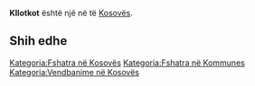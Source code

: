 {{Fshat në 
 | Emri                = Kllotkot
 | EmriAlt                = 
 | NAME_SHORT_FORM=      
 | NAME_GENERIC=      
 | NAME_SORT_NAME_RO=      KLLOTKOT
 | FULL_NAME_RO = Kllotkot
 | FULL_NAME_ND_RO=Kllotkot
 | SORT_NAME_RG=KLLOTKOT
 | FULL_NAME_RG=Kllotkot
 | FULL_NAME_ND_RG=Kllotkot
 | SRP_NAME_SHORT_FORM=      
 | SRP_NAME_GENERIC=      
 | SRP_NAME_SORT_NAME_RO=      
 | SRP_FULL_NAME_RO = 
 | SRP_FULL_NAME_ND_RO=
 | SRP_SORT_NAME_RG=
 | SRP_FULL_NAME_RG=
 | SRP_FULL_NAME_ND_RG=
 | Emri (Rasa dhanore) = 
 | Figura              = 
 | Shteti              = Kosovo
 | Komuna              = 
 | Kodi postar         = 
 | Sipërfaqja          = 

 | Popullsia           = 

 | Regj. i popullsisë  = 
 | Dend. e popullsisë  = 
 | Faqja zyrtare       = 
 <!--- Koordinatat ----> 
 | Gjerësia            = 42.371389
 | Gjatësia            = 21.374444
 | Lartësia            = 
}}
'''Kllotkot''' është një [[]] në [[]] të [[Kosovës]].

<!-- == Gjeografia == -->
<!-- == Historia == -->
<!-- == Demografia == -->
== Shih edhe ==
{{Komuna }}
{{Kosovo-Administrata-Cung}}

[[Kategoria:Fshatra në Kosovës]]
[[Kategoria:Fshatra në Kommunes ]]
[[Kategoria:Vendbanime në Kosovës]]